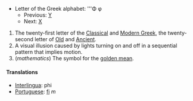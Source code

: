{{wikipedia}}
*Letter of the Greek alphabet: '''&#934; &#966;
**Previous: [[upsilon|&#933;]]
**Next: [[chi|&#935;]]

# The twenty-first letter of the [[Classical Greek|Classical]] and [[Modern Greek]], the twenty-second letter of [[Old Greek|Old]] and [[Ancient Greek|Ancient]].
# A visual illusion caused by lights turning on and off in a sequential pattern that implies motion.
# (''mathematics'') The symbol for the [[golden mean]].
==== Translations ====
*[[Interlingua]]: phi
*[[Portuguese]]: [[fi]] ''m''
